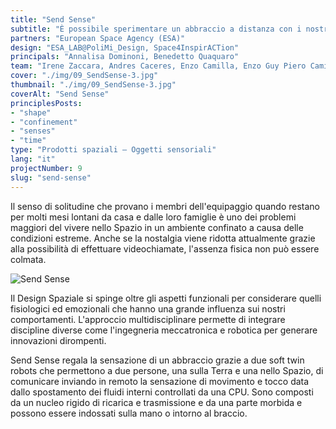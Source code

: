 ```yaml
---
title: "Send Sense"
subtitle: "È possibile sperimentare un abbraccio a distanza con i nostri cari, fra Terra e Spazio, indossando sensazioni grazie a soft robots?"
partners: "European Space Agency (ESA)"
design: "ESA_LAB@PoliMi_Design, Space4InspirACTion"
principals: "Annalisa Dominoni, Benedetto Quaquaro"
team: "Irene Zaccara, Andres Caceres, Enzo Camilla, Enzo Guy Piero Camilla, Daniele Carlini, Lisa Iannello, Victoria Schon Rodriguez"
cover: "./img/09_SendSense-3.jpg"
thumbnail: "./img/09_SendSense-3.jpg"
coverAlt: "Send Sense"
principlesPosts: 
- "shape"
- "confinement"
- "senses"
- "time"
type: "Prodotti spaziali — Oggetti sensoriali"
lang: "it"
projectNumber: 9
slug: "send-sense"
---
```



Il senso di solitudine che provano i membri dell'equipaggio quando restano per molti mesi lontani da casa e dalle loro famiglie è uno dei problemi maggiori del vivere nello Spazio in un ambiente confinato a causa delle condizioni estreme. Anche se la nostalgia viene ridotta attualmente grazie alla possibilità di effettuare videochiamate, l'assenza fisica non può essere colmata.

<Image src={Image1} alt="Send Sense" class="py-6 w-full"/>

Il Design Spaziale si spinge oltre gli aspetti funzionali per considerare quelli fisiologici ed emozionali che hanno una grande influenza sui nostri comportamenti. L'approccio multidisciplinare permette di integrare discipline diverse come l'ingegneria meccatronica e robotica per generare innovazioni dirompenti.

Send Sense regala la sensazione di un abbraccio grazie a due soft twin robots che permettono a due persone, una sulla Terra e una nello Spazio, di comunicare inviando in remoto la sensazione di movimento e tocco data dallo spostamento dei fluidi interni controllati da una CPU. Sono composti da un nucleo rigido di ricarica e trasmissione e da una parte morbida e possono essere indossati sulla mano o intorno al braccio.